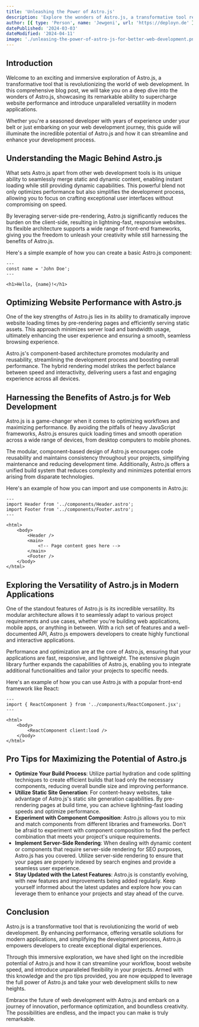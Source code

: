 ```yaml
---
title: 'Unleashing the Power of Astro.js'
description: 'Explore the wonders of Astro.js, a transformative tool reshaping web development.'
author: [{ type: 'Person', name: 'Jewgeni', url: 'https://deployn.de' }]
datePublished: '2024-03-03'
dateModified: '2024-04-11'
image: './unleasing-the-power-of-astro-js-for-better-web-development.png'
---
```


## Introduction

Welcome to an exciting and immersive exploration of Astro.js, a transformative tool that is revolutionizing the world of web development. In this comprehensive blog post, we will take you on a deep dive into the wonders of Astro.js, showcasing its remarkable ability to supercharge website performance and introduce unparalleled versatility in modern applications.

Whether you're a seasoned developer with years of experience under your belt or just embarking on your web development journey, this guide will illuminate the incredible potential of Astro.js and how it can streamline and enhance your development process.

## Understanding the Magic Behind Astro.js

What sets Astro.js apart from other web development tools is its unique ability to seamlessly merge static and dynamic content, enabling instant loading while still providing dynamic capabilities. This powerful blend not only optimizes performance but also simplifies the development process, allowing you to focus on crafting exceptional user interfaces without compromising on speed.

By leveraging server-side pre-rendering, Astro.js significantly reduces the burden on the client-side, resulting in lightning-fast, responsive websites. Its flexible architecture supports a wide range of front-end frameworks, giving you the freedom to unleash your creativity while still harnessing the benefits of Astro.js.

Here's a simple example of how you can create a basic Astro.js component:

```astro
---
const name = 'John Doe';
---

<h1>Hello, {name}!</h1>
```

## Optimizing Website Performance with Astro.js

One of the key strengths of Astro.js lies in its ability to dramatically improve website loading times by pre-rendering pages and efficiently serving static assets. This approach minimizes server load and bandwidth usage, ultimately enhancing the user experience and ensuring a smooth, seamless browsing experience.

Astro.js's component-based architecture promotes modularity and reusability, streamlining the development process and boosting overall performance. The hybrid rendering model strikes the perfect balance between speed and interactivity, delivering users a fast and engaging experience across all devices.

## Harnessing the Benefits of Astro.js for Web Development

Astro.js is a game-changer when it comes to optimizing workflows and maximizing performance. By avoiding the pitfalls of heavy JavaScript frameworks, Astro.js ensures quick loading times and smooth operation across a wide range of devices, from desktop computers to mobile phones.

The modular, component-based design of Astro.js encourages code reusability and maintains consistency throughout your projects, simplifying maintenance and reducing development time. Additionally, Astro.js offers a unified build system that reduces complexity and minimizes potential errors arising from disparate technologies.

Here's an example of how you can import and use components in Astro.js:

```astro
---
import Header from '../components/Header.astro';
import Footer from '../components/Footer.astro';
---

<html>
	<body>
		<Header />
		<main>
			<!-- Page content goes here -->
		</main>
		<Footer />
	</body>
</html>
```

## Exploring the Versatility of Astro.js in Modern Applications

One of the standout features of Astro.js is its incredible versatility. Its modular architecture allows it to seamlessly adapt to various project requirements and use cases, whether you're building web applications, mobile apps, or anything in between. With a rich set of features and a well-documented API, Astro.js empowers developers to create highly functional and interactive applications.

Performance and optimization are at the core of Astro.js, ensuring that your applications are fast, responsive, and lightweight. The extensive plugin library further expands the capabilities of Astro.js, enabling you to integrate additional functionalities and tailor your projects to specific needs.

Here's an example of how you can use Astro.js with a popular front-end framework like React:

```astro
---
import { ReactComponent } from '../components/ReactComponent.jsx';
---

<html>
	<body>
		<ReactComponent client:load />
	</body>
</html>
```

## Pro Tips for Maximizing the Potential of Astro.js

- **Optimize Your Build Process**: Utilize partial hydration and code splitting techniques to create efficient builds that load only the necessary components, reducing overall bundle size and improving performance.
- **Utilize Static Site Generation**: For content-heavy websites, take advantage of Astro.js's static site generation capabilities. By pre-rendering pages at build time, you can achieve lightning-fast loading speeds and optimize performance.
- **Experiment with Component Composition**: Astro.js allows you to mix and match components from different libraries and frameworks. Don't be afraid to experiment with component composition to find the perfect combination that meets your project's unique requirements.
- **Implement Server-Side Rendering**: When dealing with dynamic content or components that require server-side rendering for SEO purposes, Astro.js has you covered. Utilize server-side rendering to ensure that your pages are properly indexed by search engines and provide a seamless user experience.
- **Stay Updated with the Latest Features**: Astro.js is constantly evolving, with new features and improvements being added regularly. Keep yourself informed about the latest updates and explore how you can leverage them to enhance your projects and stay ahead of the curve.

## Conclusion

Astro.js is a transformative tool that is revolutionizing the world of web development. By enhancing performance, offering versatile solutions for modern applications, and simplifying the development process, Astro.js empowers developers to create exceptional digital experiences.

Through this immersive exploration, we have shed light on the incredible potential of Astro.js and how it can streamline your workflow, boost website speed, and introduce unparalleled flexibility in your projects. Armed with this knowledge and the pro tips provided, you are now equipped to leverage the full power of Astro.js and take your web development skills to new heights.

Embrace the future of web development with Astro.js and embark on a journey of innovation, performance optimization, and boundless creativity. The possibilities are endless, and the impact you can make is truly remarkable.
